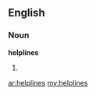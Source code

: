 ==English==
===Noun===
'''helplines'''

# {{plural of|[[helpline]]}}

[[ar:helplines]]
[[my:helplines]]